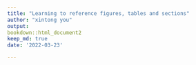 ```yaml
---
title: "Learning to reference figures, tables and sections"
author: "xintong you"
output:
bookdown::html_document2
keep_md: true
date: '2022-03-23'

---
```





